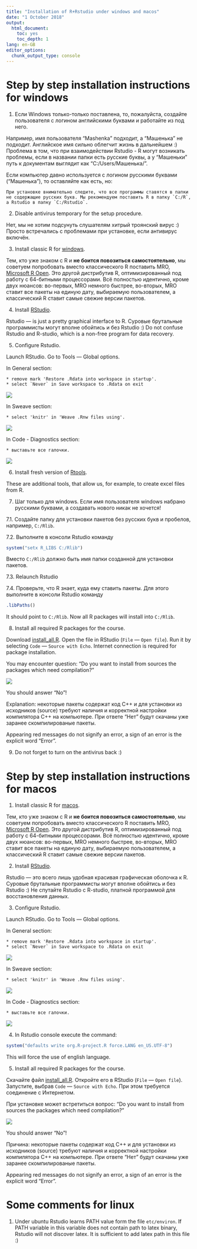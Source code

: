 ```yaml
---
title: "Installation of R+Rstudio under windows and macos"
date: "1 October 2018"
output: 
  html_document: 
    toc: yes
    toc_depth: 1
lang: en-GB
editor_options: 
  chunk_output_type: console
---
```


# Step by step installation instructions for windows

1. Если Windows только-только поставлена, то, пожалуйста,
создайте пользователя с логином английскими буквами и работайте из под него.

Например, имя пользователя "Mashenka" подходит, а "Машенька" не подходит.
Английское имя сильно облегчит жизнь в дальнейшем :)
Проблема в том, что при взаимодействии Rstudio - R могут возникать проблемы,
если в названии папки есть русские буквы, а у "Машеньки" путь к документам выглядит как "C:/Users/Машенька/".

Если компьютер давно используется с логином русскими буквами ("Машенька"), то оставляйте как есть, но:

    При установке внимательно следите, что все программы ставятся в папки не содержащие русских букв. Мы рекомендуем поставить R в папку `C:/R`, а Rstudio в папку `C:/Rstudio`.

2. Disable antivirus temporary for the setup procedure.

Нет, мы не хотим подсунуть слушателям хитрый троянский вирус :) Просто встречались с проблемами при установке, если антивирус включён.

3. Install classic R for [windows](https://cran.r-project.org/bin/windows/base/).

Тем, кто уже знаком с R и **не боится повозиться самостоятельно**, мы советуем попробовать вместо классического R поставить MRO, [Microsoft R Open](https://mran.microsoft.com/open/).
Это другой дистрибутив R, оптимизированный под работу с 64-битными процессорами.
Всё полностью идентично, кроме двух нюансов: во-первых, MRO немного быстрее,
во-вторых, MRO ставит все пакеты на единую дату, выбираемую пользователем, а классический R ставит самые свежие версии пакетов.

4. Install [RStudio](https://www.rstudio.com/products/rstudio/download/#download).

Rstudio — is just a pretty graphical interface to R.
Суровые брутальные программисты могут вполне обойтись и без Rstudio :)
Do not confuse Rstudio and R-studio, which is a non-free program for data recovery.

5. Configure Rstudio.

Launch RStudio. Go to Tools --- Global options.

In General section:

    * remove mark 'Restore .Rdata into workspace in startup'.
    * select `Never` in Save workspace to .Rdata on exit

![](options_general.png)

In Sweave section:

    * select 'knitr' in 'Weave .Rnw files using'.
![](options_sweave.png)

In Code - Diagnostics section:

    * выставьте все галочки.

![](options_diagnostics.png)

6. Install fresh version of [Rtools](https://cran.r-project.org/bin/windows/Rtools/).

These are additional tools, that allow us, for example, to create excel files from R.

7. Шаг только для windows. Если имя пользователя windows набрано русскими буквами, а создавать нового никак не хочется!

7.1. Создайте папку для установки пакетов без русских букв и пробелов, например, `C:/Rlib`.

7.2. Выполните в консоли Rstudio команду
```r
system("setx R_LIBS C:/Rlib")
```

Вместо `C:/Rlib` должно быть имя папки созданной для установки пакетов.

7.3. Relaunch Rstudio

7.4. Проверьте, что R знает, куда ему ставить пакеты. Для этого выполните в консоли Rstudio команду

```r
.libPaths()
```

It should point to `C:/Rlib`. Now all R packages will install into `C:/Rlib`.


8. Install all required R packages for the course.

Download [install_all.R](https://github.com/bdemeshev/coursera_metrics/raw/master/install_all.R).
Open the file in RStudio (`File` --- `Open file`). Run it by selecting `Code` --- `Source with Echo`.
Internet connection is required for package installation.

You may encounter question: "Do you want to install from sources the packages which need compilation?" 

![](source_question.png)

You should answer "No"! 

Explanation: некоторые пакеты содержат код C++ и для установки из исходников (source) требуют наличия и корректной настройки компилятора C++ на компьютере. При ответе "Нет" будут скачаны уже заранее скомпилированые пакеты. 


Appearing red messages do not signify an error, a sign of an error is the explicit word "Error".

9. Do not forget to turn on the antivirus back :)


# Step by step installation instructions for macos

1. Install classic R for [macos](https://cran.r-project.org/bin/macosx/).

Тем, кто уже знаком с R и **не боится повозиться самостоятельно**, мы советуем попробовать вместо классического R поставить MRO, [Microsoft R Open](https://mran.microsoft.com/open/).
Это другой дистрибутив R, оптимизированный под работу с 64-битными процессорами.
Всё полностью идентично, кроме двух нюансов: во-первых, MRO немного быстрее,
во-вторых, MRO ставит все пакеты на единую дату, выбираемую пользователем, а классический R ставит самые свежие версии пакетов.

2. Install [RStudio](https://www.rstudio.com/products/rstudio/download/#download).

Rstudio — это всего лишь удобная красивая графическая оболочка к R.
Суровые брутальные программисты могут вполне обойтись и без Rstudio :)
Не спутайте Rstudio с R-studio, платной программой для восстановления данных.

3. Configure Rstudio.

Launch RStudio. Go to Tools --- Global options.

In General section:

    * remove mark 'Restore .Rdata into workspace in startup'.
    * select `Never` in Save workspace to .Rdata on exit

![](options_general.png)

In Sweave section:

    * select 'knitr' in 'Weave .Rnw files using'.
![](options_sweave.png)

In Code - Diagnostics section:

    * выставьте все галочки.

![](options_diagnostics.png)

4. In Rstudio console execute the command:

```r
system("defaults write org.R-project.R force.LANG en_US.UTF-8")
```

This will force the use of english language.

5. Install all required R packages for the course.



Скачайте файл [install_all.R](https://github.com/bdemeshev/coursera_metrics/raw/master/install_all.R).
Откройте его в RStudio (`File` --- `Open file`). Запустите, выбрав `Code` --- `Source with Echo`.
При этом требуется соединение с Интернетом.

При установке может встретиться вопрос: "Do you want to install from sources the packages which need compilation?" 

![](source_question.png)

You should answer "No"! 

Причина: некоторые пакеты содержат код C++ и для установки из исходников (source) требуют наличия и корректной настройки компилятора C++ на компьютере. При ответе "Нет" будут скачаны уже заранее скомпилированые пакеты. 


Appearing red messages do not signify an error, a sign of an error is the explicit word "Error".



# Some comments for linux

1. Under ubuntu Rstudio learns PATH value form the file `etc/environ`.
If PATH variable in this variable does not contain path to latex binary, Rstudio will not discover latex.
It is sufficient to add latex path in this file :)

